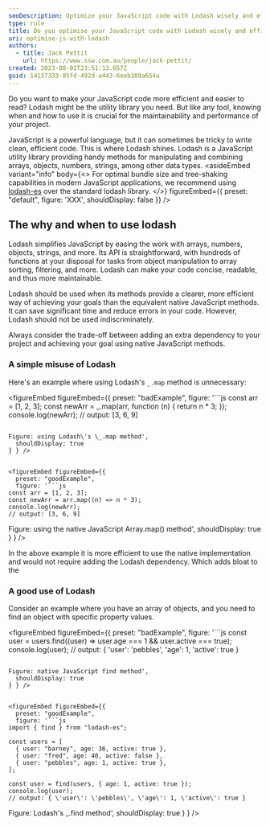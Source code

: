 ```yaml
---
seoDescription: Optimize your JavaScript code with Lodash wisely and efficiently to streamline array manipulation, object iteration, and more.
type: rule
title: Do you optimise your JavaScript code with Lodash wisely and efficiently?
uri: optimise-js-with-lodash
authors:
  - title: Jack Pettit
    url: https://www.ssw.com.au/people/jack-pettit/
created: 2023-08-01T23:51:13.657Z
guid: 14157333-05fd-492d-a443-6eeb389a654a
---
```


Do you want to make your JavaScript code more efficient and easier to read? Lodash might be the utility library you need. But like any tool, knowing when and how to use it is crucial for the maintainability and performance of your project.

JavaScript is a powerful language, but it can sometimes be tricky to write clean, efficient code. This is where Lodash shines. Lodash is a JavaScript utility library providing handy methods for manipulating and combining arrays, objects, numbers, strings, among other data types.
<asideEmbed
  variant="info"
  body={<>
    For optimal bundle size and tree-shaking capabilities in modern JavaScript applications, we recommend using [lodash-es](https://www.npmjs.com/package/lodash-es) over the standard lodash library.
  </>}
  figureEmbed={{
    preset: "default",
    figure: 'XXX',
    shouldDisplay: false
  }}
/>

## The why and when to use lodash

Lodash simplifies JavaScript by easing the work with arrays, numbers, objects, strings, and more. Its API is straightforward, with hundreds of functions at your disposal for tasks from object manipulation to array sorting, filtering, and more. Lodash can make your code concise, readable, and thus more maintainable.

Lodash should be used when its methods provide a clearer, more efficient way of achieving your goals than the equivalent native JavaScript methods. It can save significant time and reduce errors in your code. However, Lodash should not be used indiscriminately.

Always consider the trade-off between adding an extra dependency to your project and achieving your goal using native JavaScript methods.

### A simple misuse of Lodash

Here's an example where using Lodash's `_.map` method is unnecessary:

<figureEmbed figureEmbed={{
  preset: "badExample",
  figure: '```js
const arr = [1, 2, 3];
const newArr = _.map(arr, function (n) {
  return n * 3;
});
console.log(newArr);
// output: [3, 6, 9]
```

Figure: using Lodash\'s \_.map method',
  shouldDisplay: true
} } />


<figureEmbed figureEmbed={{
  preset: "goodExample",
  figure: '```js
const arr = [1, 2, 3];
const newArr = arr.map((n) => n * 3);
console.log(newArr);
// output: [3, 6, 9]
```

Figure: using the native JavaScript Array.map() method',
  shouldDisplay: true
} } />


In the above example it is more efficient to use the native implementation and would not require adding the Lodash dependency. Which adds bloat to the

### A good use of Lodash

Consider an example where you have an array of objects, and you need to find an object with specific property values.

<figureEmbed figureEmbed={{
  preset: "badExample",
  figure: '```js
const user = users.find((user) => user.age === 1 && user.active === true);
console.log(user);
// output: { \'user\': \'pebbles\', \'age\': 1, \'active\': true }
```

Figure: native JavaScript find method',
  shouldDisplay: true
} } />


<figureEmbed figureEmbed={{
  preset: "goodExample",
  figure: '```js
import { find } from "lodash-es";

const users = [
  { user: "barney", age: 36, active: true },
  { user: "fred", age: 40, active: false },
  { user: "pebbles", age: 1, active: true },
];

const user = find(users, { age: 1, active: true });
console.log(user);
// output: { \'user\': \'pebbles\', \'age\': 1, \'active\': true }
```

Figure: Lodash\'s \_.find method',
  shouldDisplay: true
} } />
